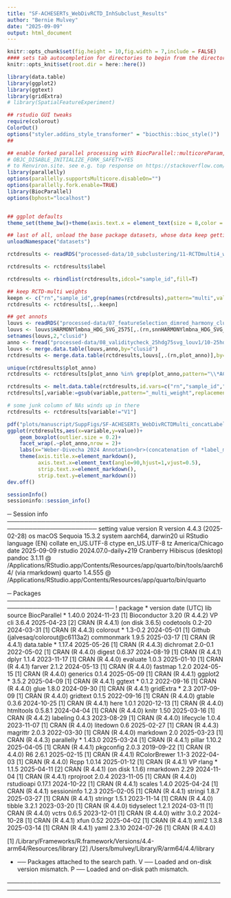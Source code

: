 ```yaml
---
title: "SF-ACHESERTs_WebDivRCTD_InhSubclust_Results"
author: "Bernie Mulvey"
date: "2025-09-09"
output: html_document
---
```


```r
knitr::opts_chunk$set(fig.height = 10,fig.width = 7,include = FALSE)
#### sets tab autocompletion for directories to begin from the directory containing the .Rproj session, instead of the script's directory if different
knitr::opts_knit$set(root.dir = here::here())

library(data.table)
library(ggplot2)
library(ggtext)
library(gridExtra)
# library(SpatialFeatureExperiment)

## rstudio GUI tweaks
require(colorout)
ColorOut()
options("styler.addins_style_transformer" = "biocthis::bioc_style()")
##

## enable forked parallel processing with BiocParallel::multicoreParam, future::, etc. seemed to need this a couple times, but otherwise havent so its here as a preventative measure. part of this is adding the line 
# OBJC_DISABLE_INITIALIZE_FORK_SAFETY=YES
# to Renviron.site. see e.g. top response on https://stackoverflow.com/questions/73638290/python-on-mac-is-it-safe-to-set-objc-disable-initialize-fork-safety-yes-globall 
library(parallelly)
options(parallelly.supportsMulticore.disableOn="")
options(parallelly.fork.enable=TRUE)
library(BiocParallel)
options(bphost="localhost")


## ggplot defaults
theme_set(theme_bw()+theme(axis.text.x = element_text(size = 8,color = "#000000"), axis.title.x = element_text(size = 9,color = "#000000"), axis.text.y = element_text(size = 8,color = "#000000"), axis.title.y = element_text(size =9,color = "#000000"), plot.title = element_markdown(size = 10,hjust=0.5,color = "#000000"), strip.text = element_text(size=11), legend.text = element_text(size=7,color = "#000000"), legend.title = element_text(size=8,hjust=0.5,color = "#000000"),axis.ticks = element_line(linewidth=0.5),panel.grid.major = element_line(linewidth=0.5),panel.grid.minor=element_line(linewidth=0.25),plot.title.position="plot"))

## last of all, unload the base package datasets, whose data keep getting in the way of autocompletions (e.g., Theoph is priortized over TRUE)
unloadNamespace("datasets")
```

```r
rctdresults <- readRDS("processed-data/10_subclustering/11-RCTDmulti4_webdivLabel-LabMerge-LabWithInhibSubclusts_samplewise_results.RDS")

rctdresults <- rctdresults$label

rctdresults <- rbindlist(rctdresults,idcol="sample_id",fill=T)

## keep RCTD-multi weights
keepn <- c("rn","sample_id",grep(names(rctdresults),pattern="multi",value=T))
rctdresults <- rctdresults[,..keepn]

## get annots
louvs <- readRDS("processed-data/07_featureSelection_dimred_harmony_clustering/04-Initial_louvLeid_res0.5-1-2_clusterings.RDS")
louvs <- louvs$HARMONYlmbna_HDG_SVG_2575[,.(rn,snnHARMONYlmbna_HDG_SVG_2575_louv_res1)]
setnames(louvs,2,"clusid")
anno <- fread("processed-data/08_validitycheck_25hdg75svg_louv1/10-25hdg75svg_louv1_annots.txt")
louvs <- merge.data.table(louvs,anno,by="clusid")
rctdresults <- merge.data.table(rctdresults,louvs[,.(rn,plot_anno)],by="rn")
```

```r
unique(rctdresults$plot_anno)
rctdresults <- rctdresults[plot_anno %in% grep(plot_anno,pattern="\\*ACHE",value=T)]

rctdresults <- melt.data.table(rctdresults,id.vars=c("rn","sample_id","plot_anno"))
rctdresults[,variable:=gsub(variable,pattern="_multi_weight",replacement="")]

# some junk column of NAs winds up in there
rctdresults <- rctdresults[variable!="V1"]

pdf("plots/manuscript/SuppFigs/SF-ACHESERTs_WebDivRCTDMulti_concatLabel-Labelmerged.pdf",height=8,width=7,onefile=FALSE)
ggplot(rctdresults,aes(x=variable,y=value))+
    geom_boxplot(outlier.size = 0.2)+
    facet_wrap(.~plot_anno,nrow = 2)+
    labs(x="Weber-Divecha 2024 Annotation<br>(concatenation of *label_merged*<br>and *label*)",y="Spot RCTD-Multi Weight")+
    theme(axis.title.x=element_markdown(),
          axis.text.x=element_text(angle=90,hjust=1,vjust=0.5),
          strip.text.x=element_markdown(),
          strip.text.y=element_markdown())
dev.off()
```


```r
sessionInfo()
sessioninfo::session_info()
```
─ Session info ───────────────────────────────────────────────────────────────────────
 setting  value
 version  R version 4.4.3 (2025-02-28)
 os       macOS Sequoia 15.3.2
 system   aarch64, darwin20
 ui       RStudio
 language (EN)
 collate  en_US.UTF-8
 ctype    en_US.UTF-8
 tz       America/Chicago
 date     2025-09-09
 rstudio  2024.07.0-daily+219 Cranberry Hibiscus (desktop)
 pandoc   3.1.11 @ /Applications/RStudio.app/Contents/Resources/app/quarto/bin/tools/aarch64/ (via rmarkdown)
 quarto   1.4.555 @ /Applications/RStudio.app/Contents/Resources/app/quarto/bin/quarto

─ Packages ───────────────────────────────────────────────────────────────────────────
 !  package      * version date (UTC) lib source
    BiocParallel * 1.40.0  2024-11-23 [1] Bioconductor 3.20 (R 4.4.2)
 VP cli            3.6.4   2025-04-23 [2] CRAN (R 4.4.1) (on disk 3.6.5)
    codetools      0.2-20  2024-03-31 [1] CRAN (R 4.4.3)
    colorout     * 1.3-0.2 2024-05-01 [1] Github (jalvesaq/colorout@c6113a2)
    commonmark     1.9.5   2025-03-17 [1] CRAN (R 4.4.1)
    data.table   * 1.17.4  2025-05-26 [1] CRAN (R 4.4.3)
    dichromat      2.0-0.1 2022-05-02 [1] CRAN (R 4.4.0)
    digest         0.6.37  2024-08-19 [1] CRAN (R 4.4.1)
    dplyr          1.1.4   2023-11-17 [1] CRAN (R 4.4.0)
    evaluate       1.0.3   2025-01-10 [1] CRAN (R 4.4.1)
    farver         2.1.2   2024-05-13 [1] CRAN (R 4.4.0)
    fastmap        1.2.0   2024-05-15 [1] CRAN (R 4.4.0)
    generics       0.1.4   2025-05-09 [1] CRAN (R 4.4.1)
    ggplot2      * 3.5.2   2025-04-09 [1] CRAN (R 4.4.1)
    ggtext       * 0.1.2   2022-09-16 [1] CRAN (R 4.4.0)
    glue           1.8.0   2024-09-30 [1] CRAN (R 4.4.1)
    gridExtra    * 2.3     2017-09-09 [1] CRAN (R 4.4.0)
    gridtext       0.1.5   2022-09-16 [1] CRAN (R 4.4.0)
    gtable         0.3.6   2024-10-25 [1] CRAN (R 4.4.1)
    here           1.0.1   2020-12-13 [1] CRAN (R 4.4.0)
    htmltools      0.5.8.1 2024-04-04 [1] CRAN (R 4.4.0)
    knitr          1.50    2025-03-16 [1] CRAN (R 4.4.2)
    labeling       0.4.3   2023-08-29 [1] CRAN (R 4.4.0)
    lifecycle      1.0.4   2023-11-07 [1] CRAN (R 4.4.0)
    litedown       0.6     2025-02-27 [1] CRAN (R 4.4.3)
    magrittr       2.0.3   2022-03-30 [1] CRAN (R 4.4.0)
    markdown       2.0     2025-03-23 [1] CRAN (R 4.4.3)
    parallelly   * 1.43.0  2025-03-24 [1] CRAN (R 4.4.1)
    pillar         1.10.2  2025-04-05 [1] CRAN (R 4.4.1)
    pkgconfig      2.0.3   2019-09-22 [1] CRAN (R 4.4.0)
    R6             2.6.1   2025-02-15 [1] CRAN (R 4.4.1)
    RColorBrewer   1.1-3   2022-04-03 [1] CRAN (R 4.4.0)
    Rcpp           1.0.14  2025-01-12 [1] CRAN (R 4.4.1)
 VP rlang        * 1.1.5   2025-04-11 [2] CRAN (R 4.4.1) (on disk 1.1.6)
    rmarkdown      2.29    2024-11-04 [1] CRAN (R 4.4.1)
    rprojroot      2.0.4   2023-11-05 [1] CRAN (R 4.4.0)
    rstudioapi     0.17.1  2024-10-22 [1] CRAN (R 4.4.1)
    scales         1.4.0   2025-04-24 [1] CRAN (R 4.4.1)
    sessioninfo    1.2.3   2025-02-05 [1] CRAN (R 4.4.1)
    stringi        1.8.7   2025-03-27 [1] CRAN (R 4.4.1)
    stringr        1.5.1   2023-11-14 [1] CRAN (R 4.4.0)
    tibble         3.2.1   2023-03-20 [1] CRAN (R 4.4.0)
    tidyselect     1.2.1   2024-03-11 [1] CRAN (R 4.4.0)
    vctrs          0.6.5   2023-12-01 [1] CRAN (R 4.4.0)
    withr          3.0.2   2024-10-28 [1] CRAN (R 4.4.1)
    xfun           0.52    2025-04-02 [1] CRAN (R 4.4.1)
    xml2           1.3.8   2025-03-14 [1] CRAN (R 4.4.1)
    yaml           2.3.10  2024-07-26 [1] CRAN (R 4.4.0)

 [1] /Library/Frameworks/R.framework/Versions/4.4-arm64/Resources/library
 [2] /Users/bmulvey/Library/R/arm64/4.4/library

 * ── Packages attached to the search path.
 V ── Loaded and on-disk version mismatch.
 P ── Loaded and on-disk path mismatch.

──────────────────────────────────────────────────────────────────────────────────────
